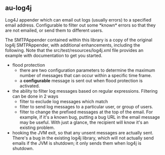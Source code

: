 ==au-log4j==

Log4J appender which can email out logs (usually errors) to a specified email address.  Configurable to filter out some *known* errors so that they are not emailed, or send them to different users.

The SMTPAppender contained within this library is a copy of the original log4j SMTPAppender, with additional enhancements, including the following.  Note that the src/test/resources/log4j.xml file provides an example with documentation to get you started.

* flood protection 
** there are two configuration parameters to determine the maximum number of messages that can occur within a specific time frame.
** a '''configurable''' message is sent out when flood protection is activated.
* the ability to filter log messages based on regular expressions.  Filtering can be done in 2 ways
** filter to exclude log messages which match
** filter to send log messages to a particular user, or group of users.
** filter to change the prefixed messages at the top of the email.  For example, if it's a known bug, putting a bug URL in the email message may be useful.  With just a glance, the recipient will know it's an existing problem.
* hooking the JVM exit, so that any unsent messages are actually sent.  There's a bug in the existing log4j library, which will not actually send emails if the JVM is shutdown; it only sends them when log4j is shutdown.
